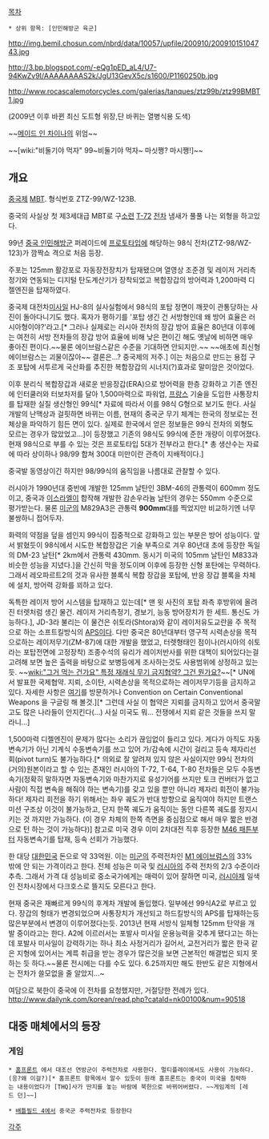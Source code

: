 [[목차]]

 * 상위 항목: [인민해방군 육군]

http://img.bemil.chosun.com/nbrd/data/10057/upfile/200910/20091015104743.jpg

http://3.bp.blogspot.com/-eQg1pED_aL4/U7-94KwZv9I/AAAAAAAAS2k/JgU13GevX5c/s1600/P1160250b.jpg


http://www.rocascalemotorcycles.com/galerias/tanques/ztz99b/ztz99BMBT1.jpg

(2009년 이후 바뀐 최신 도트형 위장,단 바퀴는 열병식용 도색)


~~[[메이드 인 차이나]]의 위엄~~

~~[wiki:"비둘기야 먹자" 99~비둘기야 먹자~ 마싯쪙? 마시쪙!]~~

== 개요 ==
[[중국]]제 [[MBT]]. 형식번호 ZTZ-99/WZ-123B. 

중국의 사실상 첫 제3세대급 MBT로 구[[소련]] [[T-72]] [[전차]] 냄새가 풀풀 나는 외형을 하고있다.

99년 [[중국 인민해방군]] 퍼레이드에 [[프로토타입]]에 해당하는 98식 전차(ZTZ-98/WZ-123)가 깜짝쇼 격으로 처음 등장.

주포는 125mm 활강포로 자동장전장치가 탑재됐으며 열영상 조준경 및 레이저 거리측정기와 연동되는 디지털 탄도계산기가 장착되었고 복합장갑의 방어력과 1,200마력 디젤엔진을 탑재하였다.

중국제 대전차[[미사일]] HJ-8의 실사실험에서 98식의 포탑 정면이 깨끗이 관통당하는 사진이 돌아다니기도 했다. 혹자가 평하기를 '포탑 생긴 건 서방형인데 왜 방어 효율은 러시아형이야?'라고.[* 그러나 실제로는 러시아 전차의 장갑 방어 효율은 80년대 이후에는 여전히 서방 전차들의 장갑 방어 효율에 비해 낮은 편이긴 해도 옛날에 비하면 매우 좋아진 편이다.~~물론 에이브람스같은 수준을 기대하면 안되지만.~~ ~~애초에 최신형 에이브람스는 괴물이잖아~~ 결론은...? 중국제의 저주.] 이는 처음으로 만드는 용접 구조 포탑에 서투르게 국산화를 추진한 복합장갑의 시너지(?)효과로 말미암은 것이었다.
 
이후 분리식 복합장갑과 새로운 반응장갑(ERA)으로 방어력을 한층 강화하고 기존 엔진에 인터쿨러와 터보차저를 달아 1,500마력으로 파워업, [[프랑스]] 기술을 도입한 사통장치를 탑재한 실질 생산형인 99식[* 자료에 따라서 이를 98식 G형으로 보기도 한다. 사실 개발의 난맥상과 걸핏하면 바뀌는 이름, 현재의 중국군 무기 체계는 한국의 정보로는 전체상을 파악하기 힘든 면이 있다. 실제로 한국에서 얻은 정보들은 99식 전차의 외형도 모르는 경우가 많았었고...]이 등장했고 기존의 98식도 99식에 준한 개량이 이루어졌다. 현재 98식으로 부를 수 있는 것은 프로토타입 5대가 전부라고 한다.[* 총 생산수는 자료에 따라 상이하나 98/99 합쳐 300대 미만이란 관측이 지배적이다.]

{{{#!html
<object width="425" height="344"><param name="movie" value="http://www.youtube.com/v/bIcbMQ9B8K8&hl=ja&fs=1&"></param><param name="allowFullScreen" value="true"></param><param name="allowscriptaccess" value="always"></param><embed src="http://www.youtube.com/v/bIcbMQ9B8K8&hl=ja&fs=1&" type="application/x-shockwave-flash" allowscriptaccess="always" allowfullscreen="true" width="425" height="344"></embed></object>
}}}
중국발 동영상이긴 하지만 98/99식의 움직임을 나름대로 관찰할 수 있다.

러시아가 1990년대 중반에 개발한 125mm 날탄인 3BM-46의 관통력이 600mm 정도이고, 중국과 [[이스라엘]]이 합작해 개발한 감손우라늄 날탄의 경우는 550mm 수준으로 평가받는다. 물론 [[미군]]의 M829A3은 관통력 '''900mm'''대를 찍었지만 비교하기엔 너무 불쌍하니 접어두자. 

화력의 약점을 덮을 셈인지 99식이 집중적으로 강화하고 있는 부분은 방어 성능이다. 앞서 밝혔듯이 98식에서 시도한 복합장갑은 기술 부족으로 겨우 80년대 초에 등장한 독일의 DM-23 날탄[* 2km에서 관통력 430mm. 동시기 미국의 105mm 날탄인 M833과 비슷한 성능을 지녔다.]을 간신히 막을 정도이며 이후에 등장한 신형 포탄에는 무력하다. 그래서 레오파르트2의 것과 유사한 블록식 복합 장갑을 포탑에, 반응 장갑 블록을 차체에 설치, 방어력 강화를 꾀하고 있다.

독특한 레이저 방어 시스템을 탑재하고 있는데[* 맨 윗 사진의 포탑 좌측 후방위에 올려진 터렛처럼 생긴 물건. 레이저 거리측정기, 경보기, 능동 방어장치가 한 세트. 통신도 가능하다.], JD-3라 불리는 이 물건은 쉬토라(Shtora)와 같이 레이저유도교란을 주 목적으로 하는 소프트킬방식의 [[APS]]이다. 다만 중국은 80년대부터 영구적 시력손상을 목적으로하는 레이저무기(ZM-87)에 대한 개발을 했었고, 터렛형태인 점이나(러시아의 쉬토라는 포탑전면에 고정장착) 조종수석의 유리가 레이저반사를 위한 대책이 되어있다는걸 고려해 보면 높은 출력을 바탕으로 보병등에게 조사하는것도 사용범위에 상정하고 있는듯. ~~[[wiki:"그거 먹는 건가요" 특정 재래식 무기 금지협약? 그건 뭔가요?]]~~[* UN에서 발표한 국제협약. 지뢰, 소이탄, 시력손상을 목적으로하는 레이저무기등을 금지하고 있다. 자세한 사항은 [http://www.unog.ch/80256EE600585943/(httpPages)/4F0DEF093B4860B4C1257180004B1B30?OpenDocument 여기]를 방문하거나 Convention on Certain Conventional Weapons 을 구글링 해 볼것.][* 그런데 사실 이 협약은 지뢰를 금지하고 있어서 중국말고도 많은 나라들이 안지킨다(...) 사실 미국도 뭐... 전쟁에서 지뢰 같은 것들을 쓰지 말라니...]

1,500마력 디젤엔진이 문제가 많다는 소리가 끊임없이 들리고 있다. 게다가 아직도 자동변속기가 아닌 기계식 수동변속기를 쓰고 있어 가/감속에 시간이 걸리고 등속 제자리선회(pivot turn)도 불가능하다.[* 의외로 잘 알려져 있지 않은 사실이지만 99식 전차의 (거의)원본이라고 할 수 있는 존재인 러시아의 T-72, T-64, T-80 전차들은 모두 수동변속기(정확히 말하자면 자동변속기와 마찬가지로 유성기어를 쓰지만 토크 컨버터가 없고 사람이 직접 변속을 해줘야 하는 변속기)를 갖고 있을 뿐만 아니라 제자리 회전이 불가능하다! 제자리 회전을 하기 위해서는 좌우 궤도가 반대 방향으로 움직여야 하지만 트랜스미션 구조상 이것이 불가능하고, 단지 한쪽 궤도가 움직이는 동안 다른쪽 궤도를 정지시키는 것 까지만 가능하다. (이 경우 차체의 한쪽 측면을 중심점으로 해서 매우 짧은 반경으로 턴 하는 것이 가능하다)] 참고로 미국 경우 이미 2차대전 직후 등장한 [[M46 패튼]]부터 자동변속기를 탑재, 등속 선회가 가능했다.

한 대당 [[대한민국]] 돈으로 약 33억원. 이는 [[미군]]의 주력전차인 [[M1 에이브럼스]]의 33% 밖에 안 되는 가격이라고 한다. 전체 성능은 미국 및 [[러시아]]의 주력 전차의 2/3 수준이라 추측. 그래서 가격 대 성능비로 중소국가에게는 매력이 있어 잘하면 미국, [[러시아]]제 일색인 전차시장에서 다크호스로 뜰지도 모른다고 한다.

현재 중국은 재빠르게 99식의 후계차 개발에 돌입했다. 일부에선 99식A2로 부르고 있다. 장갑의 형태가 변경되었으며 사통장치가 개선되고 하드킬방식의 APS를 탑재하는등 많은부분에서 변경이 이루어졌다는듯. 2013년 현재 서방식 일체형 125mm 탄약을 개발 중이라고는 한다. A2에 이르러서는 포발사 미사일 운용능력을 갖추게 됐다고는 하는데 포발사 미사일이 강력하기는 하나 최소 사정거리가 길어서, 교전거리가 짧은 한국 같은 지형에 있어서는 계륵 취급을 받는 경우가 많은것을 보면 근본적인 해결법은 되지 못하는 듯 하다.~~물론 전시에는 다를 수도 있다. 6.25까지만 해도 한반도 같은 지형에서는 전차가 쓸모없을 줄 알았지...~

여담으로 북한이 중국에 이 전차를 요청했지만, 거절당한 전례가 있다. http://www.dailynk.com/korean/read.php?cataId=nk00100&num=90518
== 대중 매체에서의 등장 ==
=== 게임 ===
 * [[홈프론트]] 에서 대조선 연방군이 주력전차로 사용한다. 멀티플레이에서도 사용이 가능하다.(응?왜 이걸?)[* 홈프론트 항목에서 알수 있듯이 원래 홈프론트는 중국이 미국을 침략하는 내용이었다가 [THQ]사가 딴지를 놓는 바람에 북한으로 바뀌어버렸다. ~~게임계의 [레드 던]~~]

 * [[배틀필드 4]]에서 중국군 주력전차로 등장한다


[[각주]]
